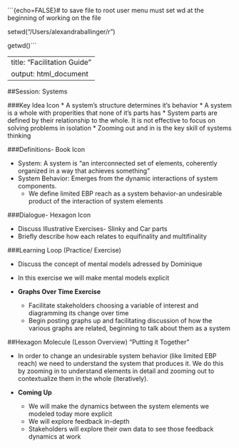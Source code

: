 
```{echo=FALSE}# to save file to root user menu must set wd at the beginning of working on the file 

setwd("/Users/alexandraballinger/r")

getwd()```

---
title: "Facilitation Guide"
output: html_document
---
##Session: Systems

###Key Idea Icon
*	A system's structure determines it's behavior 
* A system is a whole with properities that none of it's parts has 
* System parts are defined by their relationship to the whole. It is not effective to focus on solving problems in isolation
* Zooming out and in is the key skill of systems thinking 


###Definitions- Book Icon

* System: A system is "an interconnected set of elements, coherently organized in a way that achieves something"
* System Behavior: Emerges from the dynamic interactions of system components.
    + We define limited EBP reach as a system behavior-an undesirable product of the interaction of system elements  

###Dialogue- Hexagon Icon

* Discuss Illustrative Exercises- Slinky and Car parts 
* Briefly describe how each relates to equifinality and multifinality

###Learning Loop (Practice/ Exercise)

* Discuss the concept of mental models adressed by Dominique 
* In this exercise we will make mental models explicit 

* **Graphs Over Time Exercise**
    + Facilitate stakeholders choosing a variable of interest and diagramming its change over time
    + Begin posting graphs up and facilitating discussion of how the various graphs are related, beginning to talk about them as a system  
    
##Hexagon Molecule (Lesson Overview) "Putting it Together"

* In order to change an undesirable system behavior (like limited EBP reach) we need to understand the system that produces it. We do this by zooming in to understand elements in detail and zooming out to contextualize them in the whole (iteratively). 

* **Coming Up**
    + We will make the dynamics between the system elements we modeled today more explicit
    + We will explore feedback in-depth
    + Stakeholders will explore their own data to see those feedback dynamics at work 
    



 


